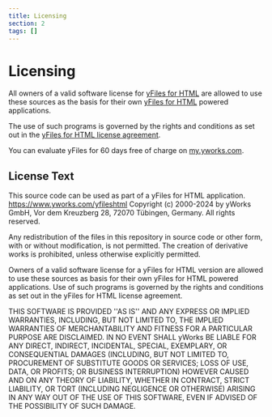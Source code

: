 ```yaml
---
title: Licensing
section: 2
tags: []
---
```


# Licensing

All owners of a valid software license for [yFiles for HTML](https://www.yworks.com/products/yfiles-for-html)
are allowed to use these sources as the basis for their own [yFiles for HTML](https://www.yworks.com/products/yfiles-for-html)
powered applications.

The use of such programs is governed by the rights and conditions as set out in the
[yFiles for HTML license agreement](https://www.yworks.com/products/yfiles-for-html/sla).

You can evaluate yFiles for 60 days free of charge on [my.yworks.com](https://my.yworks.com/signup?product=YFILES_HTML_EVAL).

## License Text

This source code can be used as part of a yFiles for HTML application.
https://www.yworks.com/yfileshtml
Copyright (c) 2000-2024 by yWorks GmbH, Vor dem Kreuzberg 28,
72070 Tübingen, Germany. All rights reserved.

Any redistribution of the files in this repository in source code or other form,
with or without modification, is not permitted.
The creation of derivative works is prohibited, unless otherwise explicitly permitted.

Owners of a valid software license for a yFiles for HTML version
are allowed to use these sources as basis for their own yFiles for HTML powered applications.
Use of such programs is governed by the rights and conditions as set out in the
yFiles for HTML license agreement.

THIS SOFTWARE IS PROVIDED ''AS IS'' AND ANY EXPRESS OR IMPLIED
WARRANTIES, INCLUDING, BUT NOT LIMITED TO, THE IMPLIED WARRANTIES OF
MERCHANTABILITY AND FITNESS FOR A PARTICULAR PURPOSE ARE DISCLAIMED. IN
NO EVENT SHALL yWorks BE LIABLE FOR ANY DIRECT, INDIRECT, INCIDENTAL,
SPECIAL, EXEMPLARY, OR CONSEQUENTIAL DAMAGES (INCLUDING, BUT NOT LIMITED
TO, PROCUREMENT OF SUBSTITUTE GOODS OR SERVICES; LOSS OF USE, DATA, OR
PROFITS; OR BUSINESS INTERRUPTION) HOWEVER CAUSED AND ON ANY THEORY OF
LIABILITY, WHETHER IN CONTRACT, STRICT LIABILITY, OR TORT (INCLUDING
NEGLIGENCE OR OTHERWISE) ARISING IN ANY WAY OUT OF THE USE OF THIS
SOFTWARE, EVEN IF ADVISED OF THE POSSIBILITY OF SUCH DAMAGE.
